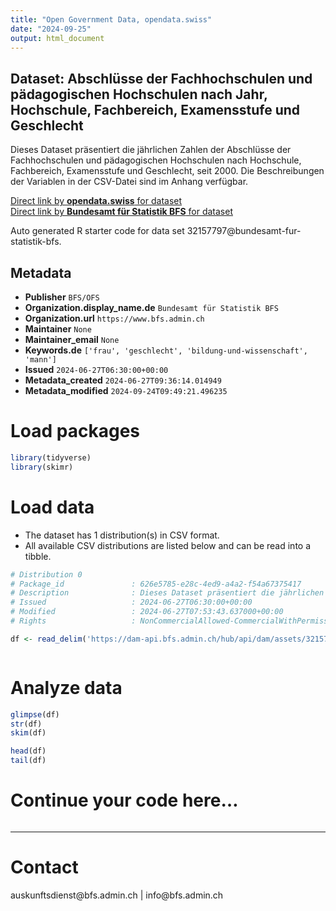```yaml
---
title: "Open Government Data, opendata.swiss"
date: "2024-09-25"
output: html_document
---
```


## Dataset: Abschlüsse der Fachhochschulen und pädagogischen Hochschulen nach Jahr, Hochschule, Fachbereich, Examensstufe und Geschlecht

Dieses Dataset präsentiert die jährlichen Zahlen der Abschlüsse der Fachhochschulen und pädagogischen Hochschulen nach Hochschule, Fachbereich, Examensstufe und Geschlecht, seit 2000. Die Beschreibungen der Variablen in der CSV-Datei sind im Anhang verfügbar.

[Direct link by **opendata.swiss** for dataset](https://opendata.swiss/de/dataset/abschlusse-der-fachhochschulen-und-padagogischen-hochschulen-nach-jahr-hochschule-fachbereich-e1)<br>
[Direct link by **Bundesamt für Statistik BFS** for dataset](https://www.bfs.admin.ch/asset/de/ts-x-15.03.04.04_detail)

Auto generated R starter code for data set 32157797@bundesamt-fur-statistik-bfs.

## Metadata

- **Publisher** `BFS/OFS`
- **Organization.display_name.de** `Bundesamt für Statistik BFS`
- **Organization.url** `https://www.bfs.admin.ch`
- **Maintainer** `None`
- **Maintainer_email** `None`
- **Keywords.de** `['frau', 'geschlecht', 'bildung-und-wissenschaft', 'mann']`
- **Issued** `2024-06-27T06:30:00+00:00`
- **Metadata_created** `2024-06-27T09:36:14.014949`
- **Metadata_modified** `2024-09-24T09:49:21.496235`


# Load packages

```r

library(tidyverse)
library(skimr)

```

# Load data

-   The dataset has 1 distribution(s) in CSV format.
-   All available CSV distributions are listed below and can be read into a tibble.

```r

# Distribution 0
# Package_id               : 626e5785-e28c-4ed9-a4a2-f54a67375417
# Description              : Dieses Dataset präsentiert die jährlichen Zahlen der Abschlüsse der Fachhochschulen und pädagogischen Hochschulen nach Hochschule, Fachbereich, Examensstufe und Geschlecht, seit 2000. Die Beschreibungen der Variablen in der CSV-Datei sind im Anhang verfügbar.
# Issued                   : 2024-06-27T06:30:00+00:00
# Modified                 : 2024-06-27T07:53:43.637000+00:00
# Rights                   : NonCommercialAllowed-CommercialWithPermission-ReferenceRequired

df <- read_delim('https://dam-api.bfs.admin.ch/hub/api/dam/assets/32157800/master')



```

# Analyze data

```r

glimpse(df)
str(df)
skim(df)

head(df)
tail(df)

```

# Continue your code here...

```r

```

------------------------------------------------------------------------

# Contact

auskunftsdienst@bfs.admin.ch | info@bfs.admin.ch
